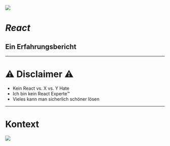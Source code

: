 
<Split>

![](https://upload.wikimedia.org/wikipedia/commons/thumb/a/a7/React-icon.svg/1000px-React-icon.svg.png)

# _React_

## Ein Erfahrungsbericht

</Split>

---

# ⚠ Disclaimer ⚠

- Kein React vs. X vs. Y Hate
- Ich bin kein React Experte™
- Vieles kann man sicherlich schöner lösen

---

# Kontext

[![](./slides/images/app-dimensions-screen.png)](https://app.dimensions.ai/discover/publication?and_facet_researcher=ur.013176765141.64)